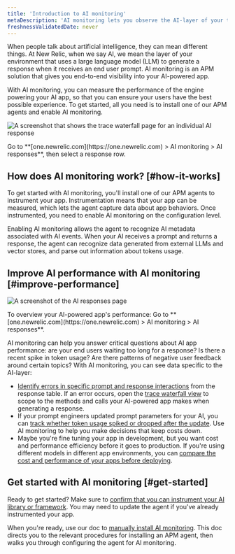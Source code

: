 ```yaml
---
title: 'Introduction to AI monitoring'
metaDescription: 'AI monitoring lets you observe the AI-layer of your tech stack, giving you a holistic overview of the health and performance of your AI-powered app.'
freshnessValidatedDate: never
---
```




When people talk about artificial intelligence, they can mean different things. At New Relic, when we say AI, we mean the layer of your environment that uses a large language model (LLM) to generate a response when it receives an end user prompt. AI monitoring is an APM solution that gives you end-to-end visibility into your AI-powered app.

With AI monitoring, you can measure the performance of the engine powering your AI app, so that you can ensure your users have the best possible experience. To get started, all you need is to install one of our APM agents and enable AI monitoring.

<img
    title="Trace waterfall for AI monitoring"
    alt="A screenshot that shows the trace waterfall page for an individual AI response"
    src={aiTraceViewIntroPage}
/>

<figcaption>
    Go to **[one.newrelic.com](https://one.newrelic.com) > AI monitoring > AI responses**, then select a response row. 
</figcaption>

## How does AI monitoring work? [#how-it-works]

To get started with AI monitoring, you'll install one of our APM agents to instrument your app. Instrumentation means that your app can be measured, which lets the agent capture data about app behaviors. Once instrumented, you need to enable AI monitoring on the configuration level. 

Enabling AI monitoring allows the agent to recognize AI metadata associated with AI events. When your AI receives a prompt and returns a response, the agent can recognize data generated from external LLMs and vector stores, and parse out information about tokens usage. 

## Improve AI performance with AI monitoring [#improve-performance]

<img
    title="AI responses page"
    alt="A screenshot of the AI responses page"
    src={aiAIResponsesOverview}
/>

<figcaption>
    To overview your AI-powered app's performance: Go to **[one.newrelic.com](https://one.newrelic.com) > AI monitoring > AI responses**.
</figcaption>

AI monitoring can help you answer critical questions about AI app performance: are your end users waiting too long for a response? Is there a recent spike in token usage? Are there patterns of negative user feedback around certain topics? With AI monitoring, you can see data specific to the AI-layer:

* [Identify errors in specific prompt and response interactions](/docs/ai-monitoring/view-ai-data/#ai-responses) from the response table. If an error occurs, open the [trace waterfall view](/docs/ai-monitoring/view-ai-data/#ai-response-trace-view) to scope to the methods and calls your AI-powered app makes when generating a response. 
* If your prompt engineers updated prompt parameters for your AI, you can [track whether token usage spiked or dropped after the update](/docs/ai-monitoring/view-ai-data). Use AI monitoring to help you make decisions that keep costs down.  
* Maybe you're fine tuning your app in development, but you want cost and performance efficiency before it goes to production. If you're using different models in different app environments, you can [compare the cost and performance of your apps before deploying](/docs/ai-monitoring/view-ai-data/#model-comparison).

## Get started with AI monitoring [#get-started]

Ready to get started? Make sure to [confirm that you can instrument your AI library or framework](/docs/ai-monitoring/compatibility-requirements-ai-monitoring). You may need to update the agent if you've already instrumented your app. 

When you're ready, use our doc to [manually install AI monitoring](/install/ai-monitoring). This doc directs you to the relevant procedures for installing an APM agent, then walks you through configuring the agent for AI monitoring. 